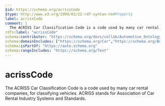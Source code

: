 ```yaml
---
$id: https://schema.org/acrissCode
$type: http://www.w3.org/1999/02/22-rdf-syntax-ns#Property
label: acrissCode
comment: |
  The ACRISS Car Classification Code is a code used by many car rental companies, for classifying vehicles. ACRISS stands for Association of Car Rental Industry Systems and Standards.
rdfs:label: "acrissCode"
schema:contributor: "https://schema.org/docs/collab/Automotive_Ontology_Working_Group"
schema:domainIncludes: ["https://schema.org/Car","https://schema.org/BusOrCoach"]
schema:isPartOf: "https://auto.schema.org"
schema:rangeIncludes: "https://schema.org/Text"
---
```


# acrissCode

The ACRISS Car Classification Code is a code used by many car rental companies, for classifying vehicles. ACRISS stands for Association of Car Rental Industry Systems and Standards.

